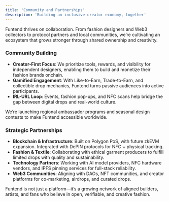 ```yaml
---
title: 'Community and Partnerships'
description: 'Building an inclusive creator economy, together'
---
```


Funtend thrives on collaboration. From fashion designers and Web3 collectors to protocol partners and local communities, we’re cultivating an ecosystem that grows stronger through shared ownership and creativity.

### **Community Building**
- **Creator-First Focus**: We prioritize tools, rewards, and visibility for independent designers, enabling them to build and monetize their fashion brands onchain.
- **Gamified Engagement**: With Like-to-Earn, Trade-to-Earn, and collectible drop mechanics, Funtend turns passive audiences into active participants.
- **IRL-URL Loop**: Events, fashion pop-ups, and NFC scans help bridge the gap between digital drops and real-world culture.

We’re launching regional ambassador programs and seasonal design contests to make Funtend accessible worldwide.

### **Strategic Partnerships**
- **Blockchain & Infrastructure**: Built on Polygon PoS, with future zkEVM expansion. Integrated with DePIN protocols for NFC + physical tracking.
- **Fashion & Textile**: Collaborating with ethical garment producers to fulfill limited drops with quality and sustainability.
- **Technology Partners**: Working with AI model providers, NFC hardware vendors, and IPFS pinning services for full-stack reliability.
- **Web3 Communities**: Aligning with DAOs, NFT communities, and creator platforms for co-marketing, airdrops, and curated drops.

Funtend is not just a platform—it’s a growing network of aligned builders, artists, and fans who believe in open, verifiable, and creative fashion.
